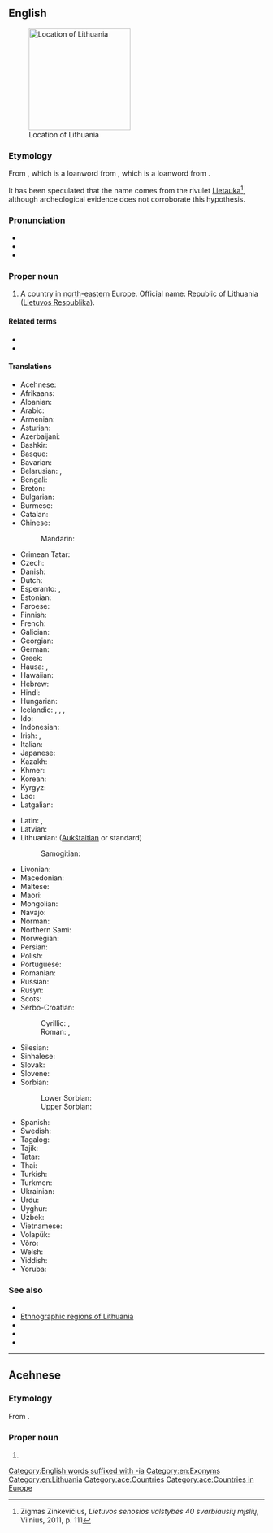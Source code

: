 ==English==
{{wikipedia}}
[[Image:EU_location_LIT.png|thumb|200px|Location of Lithuania]]

===Etymology===
From {{der|en|la|Lituania}}, which is a loanword from {{der|en|sla-pro|*Litъva}}, which is a loanword from {{der|en|olt|Lietuva}}.

It has been speculated that the name comes from the rivulet [[wikipedia:Lietauka|Lietauka]]<ref>Zigmas Zinkevičius, ''Lietuvos senosios valstybės 40 svarbiausių mįslių'', Vilnius, 2011, p. 111</ref>, although archeological evidence does not corroborate this hypothesis.

===Pronunciation===
* {{IPA|en|/ˌlɪθ.(j)uˈeɪ.ni.ə/|/ˌlɪθˈweɪ.ni.ə/}}
* {{audio|en|en-us-Lithuania.ogg|Audio (US)}}
* {{rhymes|en|eɪniə}}

===Proper noun===
{{en-proper noun}}

# {{senseid|en|Q37}}A country in [[north-eastern]] Europe. Official name: Republic of Lithuania ([[Lietuvos Respublika]]).

====Related terms====
* {{l|en|Lithuanian}}
* {{l|en|Lithuanian SSR}}

====Translations====
{{trans-top|id=Q37|country}}
* Acehnese: {{t|ace|Lithuania}}
* Afrikaans: {{t|af|Litaue}}
* Albanian: {{t|sq|Lituani|f}}
* Arabic: {{t|ar|لِتْوَانِيَا|f}}
* Armenian: {{t+|hy|Լիտվա}}
* Asturian: {{t+|ast|Lituania}}
* Azerbaijani: {{t+|az|Litva}}
* Bashkir: {{t|ba|Литва|sc=Cyrl}}
* Basque: {{t+|eu|Lituania}}
* Bavarian: {{t|bar|Litaun}}
* Belarusian: {{t|be|Літва́|f}}, {{t|be|Летува́|f}} {{qualifier|taraškievica}}
* Bengali: {{t|bn|লিথুয়ানিয়া|sc=Beng}}
* Breton: {{t|br|Lituania}}
* Bulgarian: {{t+|bg|Литва|f}}
* Burmese: {{t|my|လစ်သူယေးနီးယား|sc=Mymr}}
* Catalan: {{t+|ca|Lituània|f}}
* Chinese:
*: Mandarin: {{t+|cmn|立陶宛|tr=Lìtáowǎn|sc=Hani}}
* Crimean Tatar: {{t|crh|Litvaniya}}
* Czech: {{t+|cs|Litva|f}}
* Danish: {{t+|da|Litauen}}
* Dutch: {{t+|nl|Litouwen|n}}
* Esperanto: {{t|eo|Litovio}}, {{t|eo|Litovujo}}
* Estonian: {{t+|et|Leedu}}
* Faroese: {{t+|fo|Litava|n}}
* Finnish: {{t+|fi|Liettua}}
* French: {{t+|fr|Lituanie|f}}
* Galician: {{t+|gl|Lituania|f}}
* Georgian: {{t|ka|ლიტვა}}
* German: {{t+|de|Litauen}}
* Greek: {{t+|el|Λιθουανία|f}}
* Hausa: {{t|ha|Lithuania}}, {{t|ha|Lituweniya}}
* Hawaiian: {{t|haw|Lituania}}
* Hebrew: {{t+|he|לִיטָא|f|tr=litá}}
* Hindi: {{t+|hi|लिथुआनिया|sc=Deva}}
* Hungarian: {{t+|hu|Litvánia}}
* Icelandic: {{t|is|Litáen}}, {{t+|is|Litháen}}, {{t|is|Lithaugaland|n}} {{qualifier|obsolete}}, {{t+|is|Litháen|n}}
* Ido: {{t+|io|Lituania}}
* Indonesian: {{t|id|Lithuania}}
* Irish: {{t|ga|Liotuáin|f|alt=An Liotuáin}}, {{t|ga|Poblacht na Liotuáine|f}}
* Italian: {{t+|it|Lituania|f}}
* Japanese: {{t+|ja|リトアニア|tr=Ritoania}}
* Kazakh: {{t|kk|Литва|sc=Cyrl}}
* Khmer: {{t|km|លីទុយអានី}}
* Korean: {{t|ko|^리투아니아}}
* Kyrgyz: {{t|ky|Литва|sc=Cyrl}}
* Lao: {{t|lo|ລີຕົວນີ}}
* Latgalian: {{t|ltg|Lītova|f}}
{{trans-mid}}
* Latin: {{t|la|Lituania|f}}, {{t|la|Lithuania|f}}
* Latvian: {{t|lv|Lietuva|f}}
* Lithuanian: {{t+|lt|Lietuva|f}} ([[Aukštaitian]] or standard)
*: Samogitian: {{t|sgs|Lietova|f}}
* Livonian: {{t|liv|Leišmō}}
* Macedonian: {{t+|mk|Литванија|f}}
* Maltese: {{t|mt|Litwanja|f|alt=Il-Litwanja}}
* Maori: {{t|mi|Rituānia}}
* Mongolian: {{t|mn|Литва|sc=Cyrl}}
* Navajo: {{t|nv|Łitʼoowę́ęya}}
* Norman: {{t|nrf|Lithuanie|f}}
* Northern Sami: {{t|se|Lietuva}}
* Norwegian: {{t+|no|Litauen}}
* Persian: {{t+|fa|لیتوانی|tr=litvâni|sc=fa-Arab}}
* Polish: {{t+|pl|Litwa|f}}
* Portuguese: {{t+|pt|Lituânia|f}}
* Romanian: {{t+|ro|Lituania|f}}
* Russian: {{t+|ru|Литва́|f}}
* Rusyn: {{t|rue|Літва́|f}}
* Scots: {{t|sco|Lithuanie}}
* Serbo-Croatian:
*: Cyrillic: {{t|sh|Литванија|f}}, {{t|sh|Литва|f}}
*: Roman: {{t|sh|Litvanija|f}}, {{t+|sh|Litva|f}}
* Silesian: {{t|szl|Litwa|f}}
* Sinhalese: {{t|si|ලිතුවේනියාව|sc=Sinh}}
* Slovak: {{t|sk|Litva|f}}
* Slovene: {{t+|sl|Lítva|f}}
* Sorbian:
*: Lower Sorbian: {{t|dsb|Litawska|f}}
*: Upper Sorbian: {{t|hsb|Litawska|f}}
* Spanish: {{t+|es|Lituania}}
* Swedish: {{t+|sv|Litauen}}
* Tagalog: {{t|tl|Litwanya}}
* Tajik: {{t|tg|Литва}}
* Tatar: {{t|tt|Литва}}
* Thai: {{t+|th|ลิทัวเนีย}}
* Turkish: {{t+|tr|Litvanya}}
* Turkmen: {{t|tk|Litwa}}
* Ukrainian: {{t+|uk|Литва́|f}}
* Urdu: {{t|ur|لیتھوینیا|tr=lithuāniyā|sc=ur-Arab}}
* Uyghur: {{t|ug|لىتۋا}}
* Uzbek: {{t+|uz|Litva}}
* Vietnamese: {{t|vi|Lít-va}}
* Volapük: {{t+|vo|Lietuvän}}
* Võro: {{t|vro|Leedu}}
* Welsh: {{t+|cy|Lithwania}}
* Yiddish: {{t|yi|ליטע|f}}
* Yoruba: {{t|yo|Lituania}}
{{trans-bottom}}

<references/>

===See also===
* {{l|en|Appendix:Place names in Lithuania}}
* [[:Template:Lithuania map|Ethnographic regions of Lithuania]]
* {{list:countries of Europe/en}}{{topics|en|Countries in Europe}}
* {{l|en|Appendix:Countries of the world}}
* {{l|en|Appendix:Place names in Lithuania}}

[[Category:English words suffixed with -ia]]
[[Category:en:Exonyms]]
[[Category:en:Lithuania]]

----

==Acehnese==
{{wikipedia|lang=ace}}

===Etymology===
From {{bor|ace|en|Lithuania}}.

===Proper noun===
{{head|ace|proper noun}}

# {{l|en|Lithuania}}

[[Category:ace:Countries]]
[[Category:ace:Countries in Europe]]